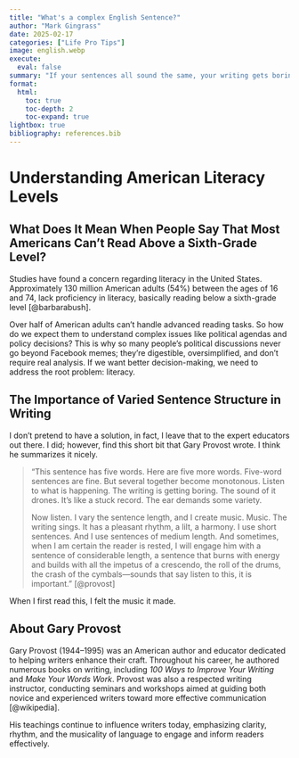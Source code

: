 ```yaml
---
title: "What's a complex English Sentence?"
author: "Mark Gingrass"
date: 2025-02-17
categories: ["Life Pro Tips"]
image: english.webp
execute:
  eval: false
summary: "If your sentences all sound the same, your writing gets boring fast. Gary Provost nailed it: mix short, medium, and long sentences to keep readers engaged. This post breaks down why sentence variety matters and how to use it to make your writing clear, effective, and actually worth reading."
format:
  html:
    toc: true
    toc-depth: 2
    toc-expand: true
lightbox: true
bibliography: references.bib
---
```


# Understanding American Literacy Levels

## What Does It Mean When People Say That Most Americans Can't Read Above a Sixth-Grade Level?

Studies have found a concern regarding literacy in the United States. Approximately 130 million American adults (54%) between the ages of 16 and 74, lack proficiency in literacy, basically reading below a sixth-grade level [@barbarabush].

Over half of American adults can’t handle advanced reading tasks. So how do we expect them to understand complex issues like political agendas and policy decisions? This is why so many people’s political discussions never go beyond Facebook memes; they’re digestible, oversimplified, and don’t require real analysis. If we want better decision-making, we need to address the root problem: literacy. 

## The Importance of Varied Sentence Structure in Writing

I don't pretend to have a solution, in fact, I leave that to the expert educators out there. I did; however, find this short bit that Gary Provost wrote. I think he summarizes it nicely.

> "This sentence has five words. Here are five more words. Five-word sentences are fine. But several together become monotonous. Listen to what is happening. The writing is getting boring. The sound of it drones. It's like a stuck record. The ear demands some variety.  
>  
> Now listen. I vary the sentence length, and I create music. Music. The writing sings. It has a pleasant rhythm, a lilt, a harmony. I use short sentences. And I use sentences of medium length. And sometimes, when I am certain the reader is rested, I will engage him with a sentence of considerable length, a sentence that burns with energy and builds with all the impetus of a crescendo, the roll of the drums, the crash of the cymbals—sounds that say listen to this, it is important." [@provost]

When I first read this, I felt the music it made. 

## About Gary Provost

Gary Provost (1944–1995) was an American author and educator dedicated to helping writers enhance their craft. Throughout his career, he authored numerous books on writing, including *100 Ways to Improve Your Writing* and *Make Your Words Work*. Provost was also a respected writing instructor, conducting seminars and workshops aimed at guiding both novice and experienced writers toward more effective communication [@wikipedia].

His teachings continue to influence writers today, emphasizing clarity, rhythm, and the musicality of language to engage and inform readers effectively.